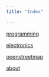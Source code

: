 ```yaml
---
title: "Index"

---
```


[programming](programming.qmd)

[electronics](electronics.qmd)

[openstreetmap](openstreetmap.qmd)

[about](about.qmd)